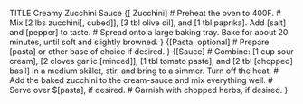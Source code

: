 TITLE Creamy Zucchini Sauce
{[ Zucchini]
# Preheat the oven to 400F.
# Mix [2 lbs zucchini[, cubed]], [3 tbl olive oil], and [1 tbl paprika]. Add [salt] and [pepper] to taste.
# Spread onto a large baking tray. Bake for about 20 minutes, until soft and slightly browned.
}
{[Pasta, optional]
# Prepare [pasta] or other base of choice if desired.
}
{[Sauce]
# Combine: [1 cup sour cream], [2 cloves garlic [minced]], [1 tbl tomato paste], and [2 tbl [chopped] basil] in a medium skillet, stir, and bring to a simmer. Turn off the heat.
# Add the baked zucchini to the cream-sauce and mix everything well.
# Serve over $[pasta], if desired.
# Garnish with chopped herbs, if desired.
}
